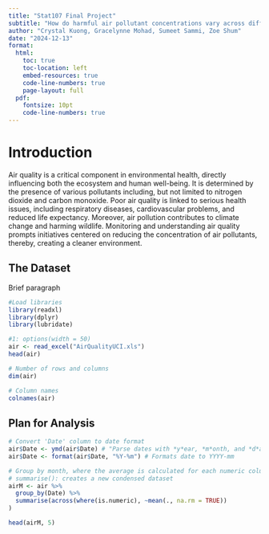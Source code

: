 ```yaml
---
title: "Stat107 Final Project"
subtitle: "How do harmful air pollutant concentrations vary across different months within a year?"
author: "Crystal Kuong, Gracelynne Mohad, Sumeet Sammi, Zoe Shum"
date: "2024-12-13"
format:
  html:
    toc: true
    toc-location: left
    embed-resources: true
    code-line-numbers: true
    page-layout: full
  pdf:
    fontsize: 10pt
    code-line-numbers: true
---
```


# Introduction

Air quality is a critical component in environmental health, directly influencing both the ecosystem and human well-being. It is determined by the presence of various pollutants including, but not limited to nitrogen dioxide and carbon monoxide. Poor air quality is linked to serious health issues, including respiratory diseases, cardiovascular problems, and reduced life expectancy. Moreover, air pollution contributes to climate change and harming wildlife. Monitoring and understanding air quality prompts initiatives centered on reducing the concentration of air pollutants, thereby, creating a cleaner environment.

## The Dataset

Brief paragraph

```r
#Load libraries
library(readxl)
library(dplyr)
library(lubridate)
```

```r
#1: options(width = 50)
air <- read_excel("AirQualityUCI.xls")
head(air)

# Number of rows and columns
dim(air)

# Column names
colnames(air)
```

## Plan for Analysis

```r
# Convert 'Date' column to date format
air$Date <- ymd(air$Date) # "Parse dates with *y*ear, *m*onth, and *d*ay components"
air$Date <- format(air$Date, "%Y-%m") # Formats date to YYYY-mm 

# Group by month, where the average is calculated for each numeric column across all month groups, while removing all NA values
# summarise(): creates a new condensed dataset 
airM <- air %>%
  group_by(Date) %>%
  summarise(across(where(is.numeric), ~mean(., na.rm = TRUE))
)

head(airM, 5)
```
